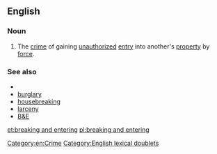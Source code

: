==English==

===Noun===
{{en-noun|head=[[breaking]] and [[entering]]|-}}
# {{context|idiomatic|legal|lang=en}} The [[crime]] of gaining [[unauthorized]] [[entry]] into another's [[property]] by [[force]].

===See also===
* {{pedia}}
* [[burglary]]
* [[housebreaking]]
* [[larceny]]
* [[B&E]]

[[Category:en:Crime]]
[[Category:English lexical doublets]]
[[et:breaking and entering]]
[[pl:breaking and entering]]